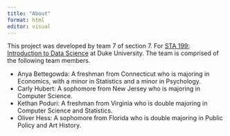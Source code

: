```yaml
---
title: "About"
format: html
editor: visual
---
```


This project was developed by team 7 of section 7. For [STA 199: Introduction to Data Science](https://sta199-s23-2.github.io/) at Duke University. The team is comprised of the following team members.

-   Anya Bettegowda: A freshman from Connecticut who is majoring in Economics, with a minor in Statistics and a minor in Psychology.
-   Carly Hubert: A sophomore from New Jersey who is majoring in Computer Science.
-   Kethan Poduri: A freshman from Virginia who is double majoring in Computer Science and Statistics.
-   Oliver Hess: A sophomore from Florida who is double majoring in Public Policy and Art History.
